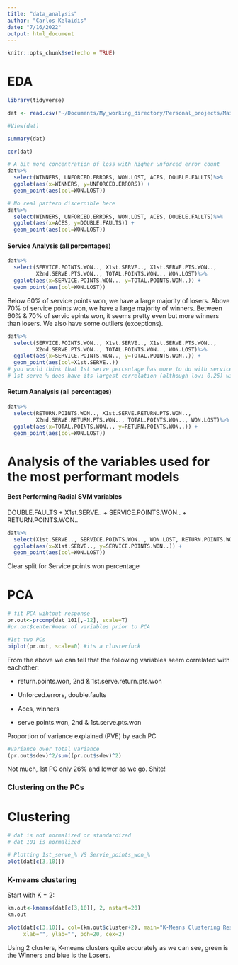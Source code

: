```yaml
---
title: "data_analysis"
author: "Carlos Kelaidis"
date: "7/16/2022"
output: html_document
---
```


```r
knitr::opts_chunk$set(echo = TRUE)
```

# EDA

```r
library(tidyverse)
```

```r
dat <- read.csv("~/Documents/My_working_directory/Personal_projects/Maine_tennis/OneDrive_1_1-17-2023/tennis_match_data_combined.csv")

#View(dat)
```

```r
summary(dat)
```

```r
cor(dat)
```


```r
# A bit more concentration of loss with higher unforced error count
dat%>%
  select(WINNERS, UNFORCED.ERRORS, WON.LOST, ACES, DOUBLE.FAULTS)%>%
  ggplot(aes(x=WINNERS, y=UNFORCED.ERRORS)) +
  geom_point(aes(col=WON.LOST))
```

```r
# No real pattern discernible here
dat%>%
  select(WINNERS, UNFORCED.ERRORS, WON.LOST, ACES, DOUBLE.FAULTS)%>%
  ggplot(aes(x=ACES, y=DOUBLE.FAULTS)) +
  geom_point(aes(col=WON.LOST))
```


#### Service Analysis (all percentages)
```r
dat%>%
  select(SERVICE.POINTS.WON.., X1st.SERVE.., X1st.SERVE.PTS.WON.., 
         X2nd.SERVE.PTS.WON.., TOTAL.POINTS.WON.., WON.LOST)%>%
  ggplot(aes(x=SERVICE.POINTS.WON.., y=TOTAL.POINTS.WON..)) +
  geom_point(aes(col=WON.LOST))
```

Below 60% of service points won, we have a large majority of losers. Above 70% of service points won, we have a large majority of winners. Between 60% & 70% of servic epints won, it seems pretty even but more winners than losers. We also have some outliers (exceptions).





```r
dat%>%
  select(SERVICE.POINTS.WON.., X1st.SERVE.., X1st.SERVE.PTS.WON.., 
         X2nd.SERVE.PTS.WON.., TOTAL.POINTS.WON.., WON.LOST)%>%
  ggplot(aes(x=SERVICE.POINTS.WON.., y=TOTAL.POINTS.WON..)) +
  geom_point(aes(col=X1st.SERVE..))
# you would think that 1st serve percentage has more to do with service pints won
# 1st serve % does have its largest correlation (although low; 0.26) with service pts won

```


#### Return Aanalysis (all percentages)
```r
dat%>%
  select(RETURN.POINTS.WON.., X1st.SERVE.RETURN.PTS.WON.., 
         X2nd.SERVE.RETURN.PTS.WON.., TOTAL.POINTS.WON.., WON.LOST)%>%
  ggplot(aes(x=TOTAL.POINTS.WON.., y=RETURN.POINTS.WON..)) +
  geom_point(aes(col=WON.LOST))
```





# Analysis of the variables used for the most performant models

#### Best Performing Radial SVM variables
DOUBLE.FAULTS + X1st.SERVE.. + SERVICE.POINTS.WON.. + RETURN.POINTS.WON..
```r
dat%>%
  select(X1st.SERVE.., SERVICE.POINTS.WON.., WON.LOST, RETURN.POINTS.WON.., DOUBLE.FAULTS)%>%
  ggplot(aes(x=X1st.SERVE.., y=SERVICE.POINTS.WON..)) +
  geom_point(aes(col=WON.LOST))
```


Clear split for Service points won percentage


# PCA
```r
# fit PCA wihtout response
pr.out<-prcomp(dat_101[,-12], scale=T)
#pr.out$center#mean of variables prior to PCA

#1st two PCs
biplot(pr.out, scale=0) #its a clusterfuck


```

From the above we can tell that the following variables seem correlated with eachother:

- return.points.won, 2nd & 1st.serve.return.pts.won

- Unforced.errors, double.faults
- Aces, winners

- serve.points.won, 2nd & 1st.serve.pts.won

Proportion of variance explained (PVE) by each PC
```r
#variance over total variance
(pr.out$sdev)^2/sum((pr.out$sdev)^2)
```

Not much, 1st PC only 26% and lower as we go. Shite!

### Clustering on the PCs


# Clustering
```r
# dat is not normalized or standardized
# dat_101 is normalized

# Plotting 1st_serve_% VS Servie_points_won_%
plot(dat[c(3,10)])
```

### K-means clustering

Start with K = 2:
```r
km.out<-kmeans(dat[c(3,10)], 2, nstart=20)
km.out
```

```r
plot(dat[c(3,10)], col=(km.out$cluster+2), main="K-Means Clustering Results with K=2", 
     xlab="", ylab="", pch=20, cex=2)
```

Using 2 clusters, K-means clusters quite accurately as we can see, green is the Winners and blue is the Losers.